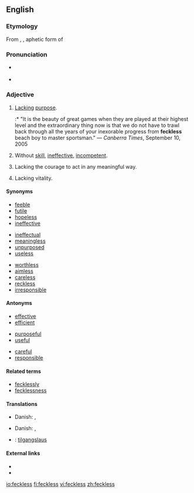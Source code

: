 {{was wotd|2008|April|15}}
{{tearoom}}
==English==

===Etymology===
From {{etyl|sco}}, {{term|feck||effect}}, aphetic form of {{term|effect}}

===Pronunciation===
* {{a|RP|US}} {{IPA|/ˈfɛkləs/|/ˈfɛklɪs/}}
* {{audio|en-us-feckless.ogg|Audio (US)}}

===Adjective===
{{en-adj}}

# [[lack|Lack]]ing [[purpose]].
#:* "It is the beauty of great games when they are played at their highest level and the extraordinary thing now is that we do not have to trawl back through all the years of your inexorable progress from '''feckless''' beach boy to master sportsman." &mdash; ''Canberra Times'', September 10, 2005
# Without [[skill]], [[ineffective]], [[incompetent]].
# {{UK}} Lacking the courage to act in any meaningful way.
# {{UK|archaic}} Lacking vitality.

====Synonyms====
{{top3}}
* [[feeble]]
* [[futile]]
* [[hopeless]]
* [[ineffective]]
{{mid3}}
* [[ineffectual]]
* [[meaningless]]
* [[unpurposed]]
* [[useless]]
{{mid3}}
* [[worthless]]
* [[aimless]]
* [[careless]]
* [[reckless]]
* [[irresponsible]]
{{bottom}}

====Antonyms====
{{top3}}
* [[effective]]
* [[efficient]]
{{mid3}}
* [[purposeful]]
* [[useful]]
{{mid3}}
* [[careful]]
* [[responsible]]
{{bottom}}

====Related terms====
* [[fecklessly]]
* [[fecklessness]]

====Translations====
{{trans-top|lacking purpose}}
* Danish: {{t-|da|hjælpeløs}}, {{t-|da|initiativløs}}
{{trans-mid}}
{{trans-bottom}}

{{trans-top|without skill, ineffective}}
* Danish: {{t-|da|hjælpeløs}}, {{t-|da|uduelig}}
{{trans-mid}}
{{trans-bottom}}

{{trans-top|lacking vitality}}
{{trans-mid}}
{{trans-bottom}}

{{trans-top|lacking the courage to act in any meaningful way}}
{{trans-mid}}
{{trans-bottom}}

{{checktrans-top}}
* {{ttbc|Icelandic}}: [[tilgangslaus]]
{{checktrans-bottom}}

====External links====
* {{R:Webster 1913}}
* {{R:Century 1911}}

[[io:feckless]]
[[fi:feckless]]
[[vi:feckless]]
[[zh:feckless]]